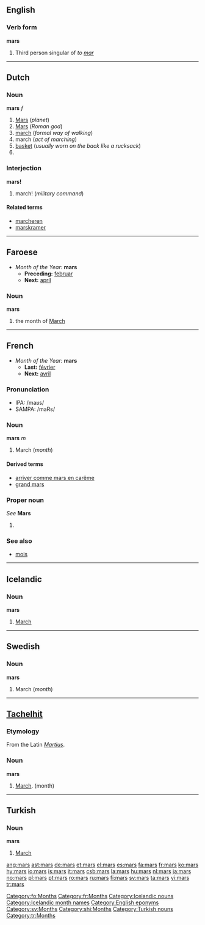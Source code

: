 {{see|Mars}}
==English==

===Verb form===
'''mars'''

# Third person singular of ''to [[mar]]''

----

==Dutch==

===Noun===
'''mars''' ''f''

# [[Mars]] (''planet'')
# [[Mars]] (''Roman god'')
# [[march]] (''formal way of walking'')
# march (''act of marching'')
# [[basket]] (''usually worn on the back like a rucksack'')
# <!--requires a translation: top?  the platform at the top of the lower mast of a sailing ship ''(nautical)''-->

===Interjection===
'''mars!'''

# march! (''military command'')

====Related terms====
*[[marcheren]]
*[[marskramer]]

----

==Faroese==
*''Month of the Year:'' '''mars'''
**'''Preceding:''' [[februar]]
**'''Next:''' [[apríl]]

===Noun===
'''mars''' {{m}}

# the month of [[March]]

[[Category:fo:Months]]

----

==French==
*''Month of the Year:'' '''mars'''
**'''Last:''' [[février]]
**'''Next:''' [[avril]]

===Pronunciation===
*IPA: /maʁs/
*SAMPA: /maRs/

===Noun===
'''mars''' ''m''

# March (''month'')

====Derived terms====
*[[arriver comme mars en carême]]
*[[grand mars]]

===Proper noun===
''See'' '''Mars'''

# {{defn|French}}

===See also===
*[[mois]]

[[Category:fr:Months]]

----

==Icelandic==

===Noun===
'''mars'''

# [[March]]

[[Category:Icelandic nouns]]
[[Category:Icelandic month names]]

----

==Swedish==

===Noun===
'''mars'''

# March (''month'')

[[Category:English eponyms]]
[[Category:sv:Months]]

----

==[[Tachelhit]]==

===Etymology===
From the Latin ''[[Martius]]''.

===Noun===
'''mars'''

# [[March]]. (month)

[[Category:shi:Months]]

----

==Turkish==

===Noun===
'''mars'''

# [[March]]

[[Category:Turkish nouns]]
[[Category:tr:Months]]

[[ang:mars]]
[[ast:mars]]
[[de:mars]]
[[et:mars]]
[[el:mars]]
[[es:mars]]
[[fa:mars]]
[[fr:mars]]
[[ko:mars]]
[[hy:mars]]
[[io:mars]]
[[is:mars]]
[[it:mars]]
[[csb:mars]]
[[la:mars]]
[[hu:mars]]
[[nl:mars]]
[[ja:mars]]
[[no:mars]]
[[pl:mars]]
[[pt:mars]]
[[ro:mars]]
[[ru:mars]]
[[fi:mars]]
[[sv:mars]]
[[ta:mars]]
[[vi:mars]]
[[tr:mars]]